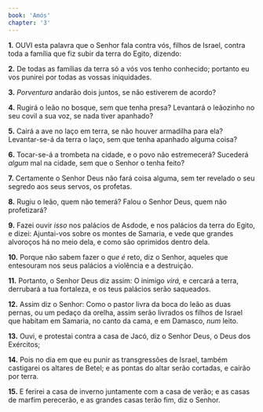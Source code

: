 ```yaml
---
book: 'Amós'
chapter: '3'
---
```


**1.** OUVI esta palavra que o Senhor fala contra vós, filhos de Israel, contra toda a família que fiz subir da terra do Egito, dizendo:

**2.** De todas as famílias da terra só a vós vos tenho conhecido; portanto eu vos punirei por todas as vossas iniquidades.

**3.** *Porventura* andarão dois juntos, se não estiverem de acordo?

**4.** Rugirá o leão no bosque, sem que tenha presa? Levantará o leãozinho no seu covil a sua voz, se nada tiver apanhado?

**5.** Cairá a ave no laço em terra, se não houver armadilha para ela? Levantar-se-á da terra o laço, sem que tenha apanhado alguma coisa?

**6.** Tocar-se-á a trombeta na cidade, e o povo não estremecerá? Sucederá *algum* mal na cidade, sem que o Senhor o tenha feito?

**7.** Certamente o Senhor Deus não fará coisa alguma, sem ter revelado o seu segredo aos seus servos, os profetas.

**8.** Rugiu o leão, quem não temerá? Falou o Senhor Deus, quem não profetizará?

**9.** Fazei ouvir *isso* nos palácios de Asdode, e nos palácios da terra do Egito, e dizei: Ajuntai-vos sobre os montes de Samaria, e vede que grandes alvoroços há no meio dela, e como são oprimidos dentro dela.

**10.** Porque não sabem fazer o *que é* reto, diz o Senhor, aqueles que entesouram nos seus palácios a violência e a destruição.

**11.** Portanto, o Senhor Deus diz assim: O inimigo *virá,* e cercará a terra, derrubará a tua fortaleza, e os teus palácios serão saqueados.

**12.** Assim diz o Senhor: Como o pastor livra da boca do leão as duas pernas, ou um pedaço da orelha, assim serão livrados os filhos de Israel que habitam em Samaria, no canto da cama, e em Damasco, *num* leito.

**13.** Ouvi, e protestai contra a casa de Jacó, diz o Senhor Deus, o Deus dos Exércitos;

**14.** Pois no dia em que eu punir as transgressões de Israel, também castigarei os altares de Betel; e as pontas do altar serão cortadas, e cairão por terra.

**15.** E ferirei a casa de inverno juntamente com a casa de verão; e as casas de marfim perecerão, e as grandes casas terão fim, diz o Senhor.